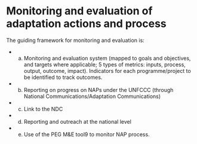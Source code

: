 # Monitoring and evaluation of adaptation actions and process

The guiding framework for monitoring and evaluation is: 

- a. Monitoring and evaluation system (mapped to goals and objectives, and targets where applicable; 5 types of metrics: inputs, process, output, outcome, impact). Indicators for each programme/project to be identified to track outcomes. 

- b. Reporting on progress on NAPs under the UNFCCC (through National Communications/Adaptation Communications) 

- c. Link to the NDC 

- d. Reporting and outreach at the national level 

- e. Use of the PEG M&E tool9 to monitor NAP process. 
